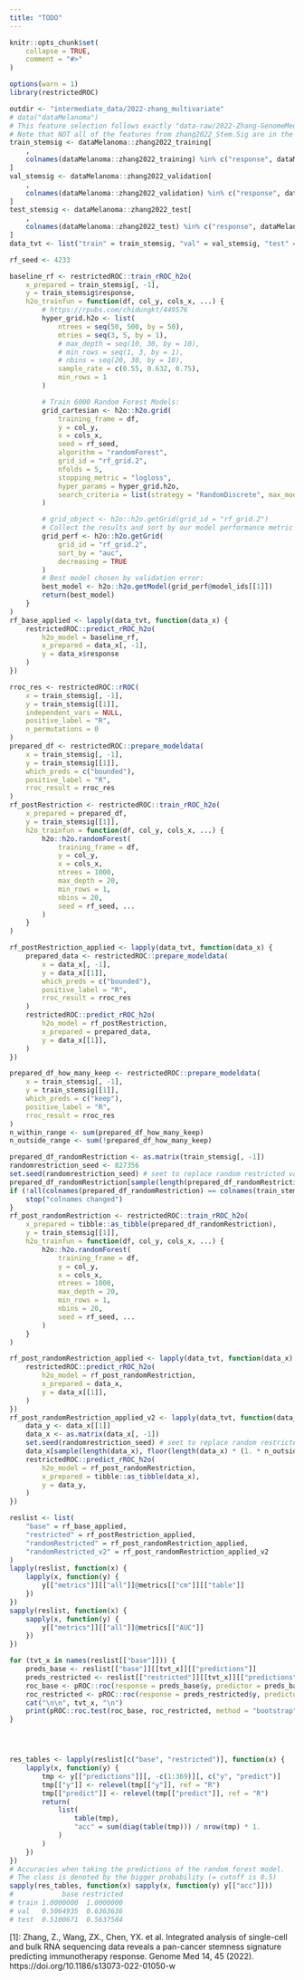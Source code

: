 ```yaml
---
title: "TODO"
---
```


```r
knitr::opts_chunk$set(
    collapse = TRUE,
    comment = "#>"
)
```




```r
options(warn = 1)
library(restrictedROC)
```
```r
outdir <- "intermediate_data/2022-zhang_multivariate"
# data("dataMelanoma")
# This feature selection follows exactly "data-raw/2022-Zhang-GenomeMedicine/data/GM/Code/Model_Stem.Sig.R"
# Note that NOT all of the features from zhang2022_Stem.Sig are in the dataset!
train_stemsig <- dataMelanoma::zhang2022_training[
    ,
    colnames(dataMelanoma::zhang2022_training) %in% c("response", dataMelanoma::zhang2022_Stem.Sig)
]
val_stemsig <- dataMelanoma::zhang2022_validation[
    ,
    colnames(dataMelanoma::zhang2022_validation) %in% c("response", dataMelanoma::zhang2022_Stem.Sig)
]
test_stemsig <- dataMelanoma::zhang2022_test[
    ,
    colnames(dataMelanoma::zhang2022_test) %in% c("response", dataMelanoma::zhang2022_Stem.Sig)
]
data_tvt <- list("train" = train_stemsig, "val" = val_stemsig, "test" = test_stemsig)

rf_seed <- 4233
```
```r
baseline_rf <- restrictedROC::train_rROC_h2o(
    x_prepared = train_stemsig[, -1],
    y = train_stemsig$response,
    h2o_trainfun = function(df, col_y, cols_x, ...) {
        # https://rpubs.com/chidungkt/449576
        hyper_grid.h2o <- list(
            ntrees = seq(50, 500, by = 50),
            mtries = seq(3, 5, by = 1),
            # max_depth = seq(10, 30, by = 10),
            # min_rows = seq(1, 3, by = 1),
            # nbins = seq(20, 30, by = 10),
            sample_rate = c(0.55, 0.632, 0.75),
            min_rows = 1
        )

        # Train 6000 Random Forest Models:
        grid_cartesian <- h2o::h2o.grid(
            training_frame = df,
            y = col_y,
            x = cols_x,
            seed = rf_seed,
            algorithm = "randomForest",
            grid_id = "rf_grid.2",
            nfolds = 5,
            stopping_metric = "logloss",
            hyper_params = hyper_grid.h2o,
            search_criteria = list(strategy = "RandomDiscrete", max_models = 2)
        )

        # grid_object <- h2o::h2o.getGrid(grid_id = "rf_grid.2")
        # Collect the results and sort by our model performance metric of choice:
        grid_perf <- h2o::h2o.getGrid(
            grid_id = "rf_grid.2",
            sort_by = "auc",
            decreasing = TRUE
        )
        # Best model chosen by validation error: 
        best_model <- h2o::h2o.getModel(grid_perf@model_ids[[1]])
        return(best_model)
    }
)
rf_base_applied <- lapply(data_tvt, function(data_x) {
    restrictedROC::predict_rROC_h2o(
        h2o_model = baseline_rf,
        x_prepared = data_x[, -1],
        y = data_x$response
    )
})
```



```r
rroc_res <- restrictedROC::rROC(
    x = train_stemsig[, -1],
    y = train_stemsig[[1]],
    independent_vars = NULL,
    positive_label = "R",
    n_permutations = 0
)
prepared_df <- restrictedROC::prepare_modeldata(
    x = train_stemsig[, -1],
    y = train_stemsig[[1]],
    which_preds = c("bounded"),
    positive_label = "R",
    rroc_result = rroc_res
)
rf_postRestriction <- restrictedROC::train_rROC_h2o(
    x_prepared = prepared_df,
    y = train_stemsig[[1]],
    h2o_trainfun = function(df, col_y, cols_x, ...) {
        h2o::h2o.randomForest(
            training_frame = df,
            y = col_y,
            x = cols_x,
            ntrees = 1000,
            max_depth = 20,
            min_rows = 1,
            nbins = 20,
            seed = rf_seed, ...
        )
    }
)

rf_postRestriction_applied <- lapply(data_tvt, function(data_x) {
    prepared_data <- restrictedROC::prepare_modeldata(
        x = data_x[, -1],
        y = data_x[[1]],
        which_preds = c("bounded"),
        positive_label = "R",
        rroc_result = rroc_res
    )
    restrictedROC::predict_rROC_h2o(
        h2o_model = rf_postRestriction,
        x_prepared = prepared_data,
        y = data_x[[1]],
    )
})
```


```r
prepared_df_how_many_keep <- restrictedROC::prepare_modeldata(
    x = train_stemsig[, -1],
    y = train_stemsig[[1]],
    which_preds = c("keep"),
    positive_label = "R",
    rroc_result = rroc_res
)
n_within_range <- sum(prepared_df_how_many_keep)
n_outside_range <- sum(!prepared_df_how_many_keep)

prepared_df_randomRestriction <- as.matrix(train_stemsig[, -1])
randomrestriction_seed <- 827356
set.seed(randomrestriction_seed) # seet to replace random restricted values
prepared_df_randomRestriction[sample(length(prepared_df_randomRestriction), n_outside_range)] <- -1
if (!all(colnames(prepared_df_randomRestriction) == colnames(train_stemsig[, -1]))) {
    stop("colnames changed")
}
rf_post_randomRestriction <- restrictedROC::train_rROC_h2o(
    x_prepared = tibble::as_tibble(prepared_df_randomRestriction),
    y = train_stemsig[[1]],
    h2o_trainfun = function(df, col_y, cols_x, ...) {
        h2o::h2o.randomForest(
            training_frame = df,
            y = col_y,
            x = cols_x,
            ntrees = 1000,
            max_depth = 20,
            min_rows = 1,
            nbins = 20,
            seed = rf_seed, ...
        )
    }
)

rf_post_randomRestriction_applied <- lapply(data_tvt, function(data_x) {
    restrictedROC::predict_rROC_h2o(
        h2o_model = rf_post_randomRestriction,
        x_prepared = data_x,
        y = data_x[[1]],
    )
})
rf_post_randomRestriction_applied_v2 <- lapply(data_tvt, function(data_x) {
    data_y <- data_x[[1]]
    data_x <- as.matrix(data_x[, -1])
    set.seed(randomrestriction_seed) # seet to replace random restricted values
    data_x[sample(length(data_x), floor(length(data_x) * (1. * n_outside_range / (n_outside_range + n_within_range))))] <- -1
    restrictedROC::predict_rROC_h2o(
        h2o_model = rf_post_randomRestriction,
        x_prepared = tibble::as_tibble(data_x),
        y = data_y,
    )
})
```

```r
reslist <- list(
    "base" = rf_base_applied,
    "restricted" = rf_postRestriction_applied,
    "randomRestricted" = rf_post_randomRestriction_applied,
    "randomRestricted_v2" = rf_post_randomRestriction_applied_v2
)
lapply(reslist, function(x) {
    lapply(x, function(y) {
        y[["metrics"]][["all"]]@metrics[["cm"]][["table"]]
    })
})
sapply(reslist, function(x) {
    sapply(x, function(y) {
        y[["metrics"]][["all"]]@metrics[["AUC"]]
    })
})

for (tvt_x in names(reslist[["base"]])) {
    preds_base <- reslist[["base"]][[tvt_x]][["predictions"]]
    preds_restricted <- reslist[["restricted"]][[tvt_x]][["predictions"]]
    roc_base <- pROC::roc(response = preds_base$y, predictor = preds_base[["R"]])
    roc_restricted <- pROC::roc(response = preds_restricted$y, predictor = preds_restricted[["R"]])
    cat("\n\n", tvt_x, "\n")
    print(pROC::roc.test(roc_base, roc_restricted, method = "bootstrap", alternative = "less"))
}




res_tables <- lapply(reslist[c("base", "restricted")], function(x) {
    lapply(x, function(y) {
        tmp <- y[["predictions"]][, -c(1:369)][, c("y", "predict")]
        tmp[["y"]] <- relevel(tmp[["y"]], ref = "R")
        tmp[["predict"]] <- relevel(tmp[["predict"]], ref = "R")
        return(
            list(
                table(tmp),
                "acc" = sum(diag(table(tmp))) / nrow(tmp) * 1.
            )
        )
    })
})
# Accuracies when taking the predictions of the random forest model.
# The class is denoted by the bigger probability (= cutoff is 0.5)
sapply(res_tables, function(x) sapply(x, function(y) y[["acc"]]))
#            base restricted
# train 1.0000000  1.0000000
# val   0.5064935  0.6363636
# test  0.5100671  0.5637584
```
[1]: Zhang, Z., Wang, ZX., Chen, YX. et al. Integrated analysis of single-cell and bulk RNA sequencing data reveals a pan-cancer stemness signature predicting immunotherapy response. Genome Med 14, 45 (2022). https://doi.org/10.1186/s13073-022-01050-w 
